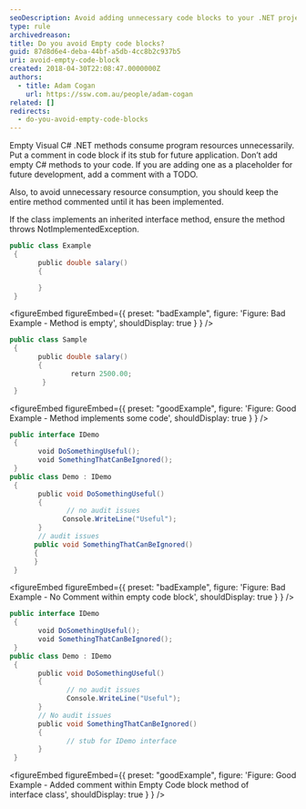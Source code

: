 ```yaml
---
seoDescription: Avoid adding unnecessary code blocks to your .NET projects by commenting out empty Visual C# methods and interfaces.
type: rule
archivedreason:
title: Do you avoid Empty code blocks?
guid: 87d8d6e4-deba-44bf-a5db-4cc8b2c937b5
uri: avoid-empty-code-block
created: 2018-04-30T22:08:47.0000000Z
authors:
  - title: Adam Cogan
    url: https://ssw.com.au/people/adam-cogan
related: []
redirects:
  - do-you-avoid-empty-code-blocks
---
```


Empty Visual C# .NET methods consume program resources unnecessarily. Put a comment in code block if its stub for future application.
Don’t add empty C# methods to your code. If you are adding one as a placeholder for future development, add a comment with a TODO.

Also, to avoid unnecessary resource consumption, you should keep the entire method commented until it has been implemented.

If the class implements an inherited interface method, ensure the method throws NotImplementedException.
```cs
public class Example
 {
       public double salary()
       {

       }
 }
```

<figureEmbed figureEmbed={{
  preset: "badExample",
  figure: 'Figure: Bad Example - Method is empty',
  shouldDisplay: true
} } />


```cs
public class Sample
 {
       public double salary()
       {
               return 2500.00;
        }
 }
```

<figureEmbed figureEmbed={{
  preset: "goodExample",
  figure: 'Figure: Good Example - Method implements some code',
  shouldDisplay: true
} } />


```cs
public interface IDemo
 {
       void DoSomethingUseful();
       void SomethingThatCanBeIgnored();
 }
public class Demo : IDemo
 {
       public void DoSomethingUseful()
       {
              // no audit issues
             Console.WriteLine("Useful");
       }
       // audit issues
      public void SomethingThatCanBeIgnored()
      {
      }
 }
```

<figureEmbed figureEmbed={{
  preset: "badExample",
  figure: 'Figure: Bad Example - No Comment within empty code block',
  shouldDisplay: true
} } />


```cs
public interface IDemo
 {
       void DoSomethingUseful();
       void SomethingThatCanBeIgnored();
 }
public class Demo : IDemo
 {
       public void DoSomethingUseful()
       {
              // no audit issues
              Console.WriteLine("Useful");
       }
       // No audit issues
       public void SomethingThatCanBeIgnored()
       {
              // stub for IDemo interface
       }
 }
```

<figureEmbed figureEmbed={{
  preset: "goodExample",
  figure: 'Figure: Good Example - Added comment within Empty Code block method of interface class',
  shouldDisplay: true
} } />
